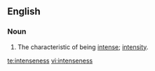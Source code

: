 ==English==
===Noun===
{{en-noun|-}}
# The characteristic of being [[intense]]; [[intensity]].

[[te:intenseness]]
[[vi:intenseness]]